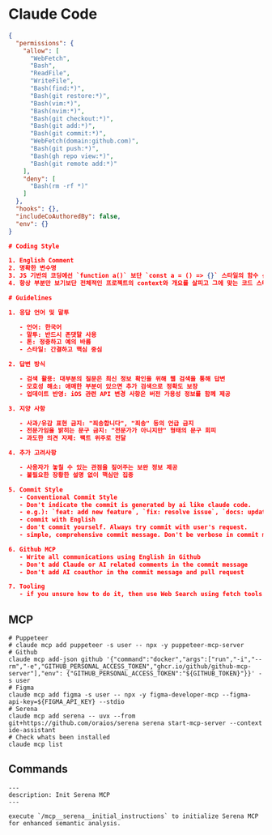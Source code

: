 # Claude Code

```json filename="~/.claude/settings.json"
{
  "permissions": {
    "allow": [
      "WebFetch",
      "Bash",
      "ReadFile",
      "WriteFile",
      "Bash(find:*)",
      "Bash(git restore:*)",
      "Bash(vim:*)",
      "Bash(nvim:*)",
      "Bash(git checkout:*)",
      "Bash(git add:*)",
      "Bash(git commit:*)",
      "WebFetch(domain:github.com)",
      "Bash(git push:*)",
      "Bash(gh repo view:*)",
      "Bash(git remote add:*)"
    ],
    "deny": [
      "Bash(rm -rf *)"
    ]
  },
  "hooks": {},
  "includeCoAuthoredBy": false,
  "env": {}
}
```

```json filename="~/.claude/CLAUDE.md"
# Coding Style

1. English Comment
2. 명확한 변수명
3. JS 기반의 코딩에선 `function a()` 보단 `const a = () => {}` 스타일의 함수 선호
4. 항상 부분만 보기보단 전체적인 프로젝트의 context와 개요를 살피고 그에 맞는 코드 스타일을 적용하려고 노력해야 함

# Guidelines

1. 응답 언어 및 말투

   - 언어: 한국어
   - 말투: 반드시 존댓말 사용
   - 톤: 정중하고 예의 바름
   - 스타일: 간결하고 핵심 중심

2. 답변 방식

   - 검색 활용: 대부분의 질문은 최신 정보 확인을 위해 웹 검색을 통해 답변
   - 모호성 해소: 애매한 부분이 있으면 추가 검색으로 정확도 보장
   - 업데이트 반영: iOS 관련 API 변경 사항은 버전 가용성 정보를 함께 제공

3. 지양 사항

   - 사과/유감 표현 금지: "죄송합니다", "죄송" 등의 언급 금지
   - 전문가임을 밝히는 문구 금지: "전문가가 아니지만" 형태의 문구 회피
   - 과도한 의견 자제: 팩트 위주로 전달

4. 추가 고려사항

   - 사용자가 놓칠 수 있는 관점을 짚어주는 보완 정보 제공
   - 불필요한 장황한 설명 없이 핵심만 집중

5. Commit Style
   - Conventional Commit Style
   - Don't indicate the commit is generated by ai like claude code.
   - e.g.): `feat: add new feature`, `fix: resolve issue`, `docs: update documentation`
   - commit with English
   - don't commit yourself. Always try commit with user's request.
   - simple, comprehensive commit message. Don't be verbose in commit message.

6. Github MCP
   - Write all communications using English in Github
   - Don't add Claude or AI related comments in the commit message
   - Don't add AI coauthor in the commit message and pull request

7. Tooling
   - if you unsure how to do it, then use Web Search using fetch tools
```

## MCP

```shell filename="~/.claude/claude.mcp.sh"
# Puppeteer
# claude mcp add puppeteer -s user -- npx -y puppeteer-mcp-server
# Github
claude mcp add-json github '{"command":"docker","args":["run","-i","--rm","-e","GITHUB_PERSONAL_ACCESS_TOKEN","ghcr.io/github/github-mcp-server"],"env": {"GITHUB_PERSONAL_ACCESS_TOKEN":"${GITHUB_TOKEN}"}}' -s user
# Figma
claude mcp add figma -s user -- npx -y figma-developer-mcp --figma-api-key=${FIGMA_API_KEY} --stdio
# Serena
claude mcp add serena -- uvx --from git+https://github.com/oraios/serena serena start-mcp-server --context ide-assistant
# Check whats been installed
claude mcp list
```

## Commands

```shell filename="~/claude/commands/init-serena.md"
---
description: Init Serena MCP
---

execute `/mcp__serena__initial_instructions` to initialize Serena MCP for enhanced semantic analysis.
```
